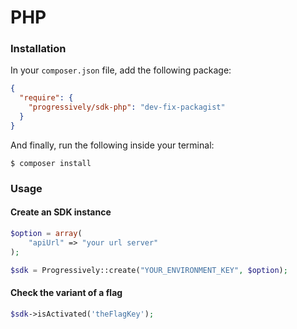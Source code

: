 # PHP

### Installation

In your `composer.json` file, add the following package:

```json
{
  "require": {
    "progressively/sdk-php": "dev-fix-packagist"
  }
}
```

And finally, run the following inside your terminal:

```shell
$ composer install
```

### Usage

#### Create an SDK instance

```php
$option = array(
    "apiUrl" => "your url server"
);

$sdk = Progressively::create("YOUR_ENVIRONMENT_KEY", $option);

```

#### Check the variant of a flag

```php
$sdk->isActivated('theFlagKey');
```
